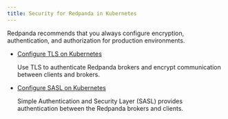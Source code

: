 ```yaml
---
title: Security for Redpanda in Kubernetes
---
```


<head>
    <meta name="title" content="Security for Redpanda in Kubernetes | Redpanda Docs"/>
    <meta name="description" content="Redpanda recommends that you always configure encryption, authentication, and authorization for production environments."/>
    <link rel="canonical" href="https://docs.redpanda.com/docs/manage/kubernetes/security/" />
</head>

Redpanda recommends that you always configure encryption, authentication, and authorization for production environments.


- [Configure TLS on Kubernetes](../security/kubernetes-tls)

  Use TLS to authenticate Redpanda brokers and encrypt communication between clients and brokers.

- [Configure SASL on Kubernetes](../security/sasl-kubernetes)

  Simple Authentication and Security Layer (SASL) provides authentication between the Redpanda brokers and clients.

    